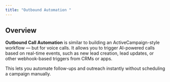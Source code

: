 ```yaml
---
title: "Outbound Automation "
---
```


## **Overview**

**Outbound Call Automation** is similar to building an ActiveCampaign-style workflow — but for voice calls. It allows you to trigger AI-powered calls based on real-time events, such as new lead creation, lead updates, or other webhook-based triggers from CRMs or apps.

This lets you automate follow-ups and outreach instantly without scheduling a campaign manually.